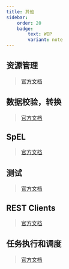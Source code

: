 ```yaml
---
title: 其他
sidebar:
    order: 20
    badge:
        text: WIP
        variant: note
---
```


## 资源管理

> [官方文档](https://docs.spring.io/spring-framework/reference/core/resources.html)

## 数据校验，转换

> [官方文档](https://docs.spring.io/spring-framework/reference/core/validation.html)

## SpEL

> [官方文档](https://docs.spring.io/spring-framework/reference/core/expressions.html)

## 测试

> [官方文档](https://docs.spring.io/spring-framework/reference/testing.html)

## REST Clients

> [官方文档](https://docs.spring.io/spring-framework/reference/integration/rest-clients.html)

## 任务执行和调度

> [官方文档](https://docs.spring.io/spring-framework/reference/integration/scheduling.html)
